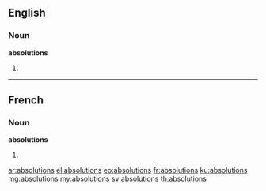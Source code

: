 ==English==

===Noun===
'''absolutions'''

# {{plural of|absolution}}

----

==French==

===Noun===
'''absolutions''' {{f-p}}

# {{plural of|absolution|lang=fr}}

[[ar:absolutions]]
[[el:absolutions]]
[[eo:absolutions]]
[[fr:absolutions]]
[[ku:absolutions]]
[[mg:absolutions]]
[[my:absolutions]]
[[sv:absolutions]]
[[th:absolutions]]